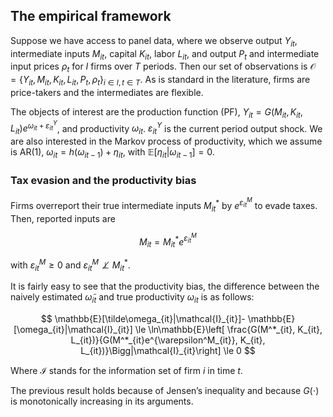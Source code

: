 
## The empirical framework

Suppose we have access to panel data, where we observe output $Y_{it}$, intermediate inputs $M_{it}$, capital $K_{it}$, labor $L_{it}$, and output $P_{t}$ and intermediate input prices $\rho_t$ for $I$ firms over $T$ periods. Then our set of observations is $\mathcal O = \{Y_{it}, M_{it}, K_{it}, L_{it}, P_{t}, \rho_t\}_{i\in I, t \in T}$. As is standard in the literature, firms are price-takers and the intermediates are flexible.

The objects of interest are the production function (PF), $Y_{it}=G(M_{it}, K_{it}, L_{it})e^{\omega_{it}+\varepsilon^Y_{it}}$, and productivity $\omega_{it}$. $\varepsilon^Y_{it}$ is the current period output shock. We are also interested in the Markov process of productivity, which we assume is AR(1), $\omega_{it}=h(\omega_{it-1})+\eta_{it}$, with $\mathbb{E}[\eta_{it}|\omega_{it-1}]=0$.

### Tax evasion and the productivity bias

Firms overreport their true intermediate inputs $M^*_{it}$ by $e^{\varepsilon^M_{it}}$ to evade taxes. Then, reported inputs are

$$
M_{it}=M^*_{it}e^{\varepsilon^M_{it}}   
$$
 
with $\varepsilon_{it}^M\ge0$ and $\varepsilon_{it}^M\not\perp M^*_{it}$.

It is fairly easy to see that the productivity bias, the difference between the naively estimated $\tilde\omega_{it}$ and true productivity $\omega_{it}$ is as follows:

$$
 \mathbb{E}[\tilde\omega_{it}|\mathcal{I}_{it}]-
    \mathbb{E}[\omega_{it}|\mathcal{I}_{it}] \le
      \ln\mathbb{E}\left[
        \frac{G(M^*_{it}, K_{it}, L_{it})}{G(M^*_{it}e^{\varepsilon^M_{it}}, K_{it}, L_{it})}\Bigg|\mathcal{I}_{it}\right] \le 0
$$

Where $\mathcal{I}$ stands for the information set of firm $i$ in time $t$.

The previous result holds because of Jensen's inequality and because $G(\cdot)$ is monotonically increasing in its arguments.
